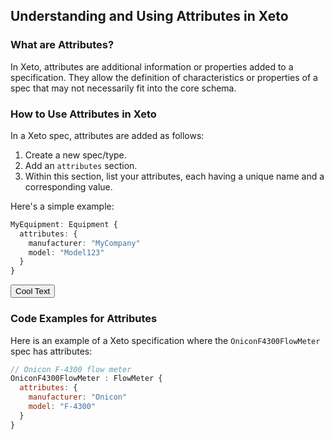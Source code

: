 ## Understanding and Using Attributes in Xeto

### What are Attributes?

In Xeto, attributes are additional information or properties added to a specification. They allow the definition of characteristics or properties of a spec that may not necessarily fit into the core schema. 

### How to Use Attributes in Xeto

In a Xeto spec, attributes are added as follows:

1. Create a new spec/type.
2. Add an `attributes` section.
3. Within this section, list your attributes, each having a unique name and a corresponding value.

Here's a simple example:

```ts
MyEquipment: Equipment {
  attributes: {
    manufacturer: "MyCompany"
    model: "Model123"
  }
}
```
<button className="nx-bg-primary-100"> Cool Text</button>
### Code Examples for Attributes

Here is an example of a Xeto specification where the `OniconF4300FlowMeter` spec has attributes:

```js filename="Onicon F-3400 Flow Meter"
// Onicon F-4300 flow meter
OniconF4300FlowMeter : FlowMeter {
  attributes: {
    manufacturer: "Onicon"
    model: "F-4300"
  }
}
```

